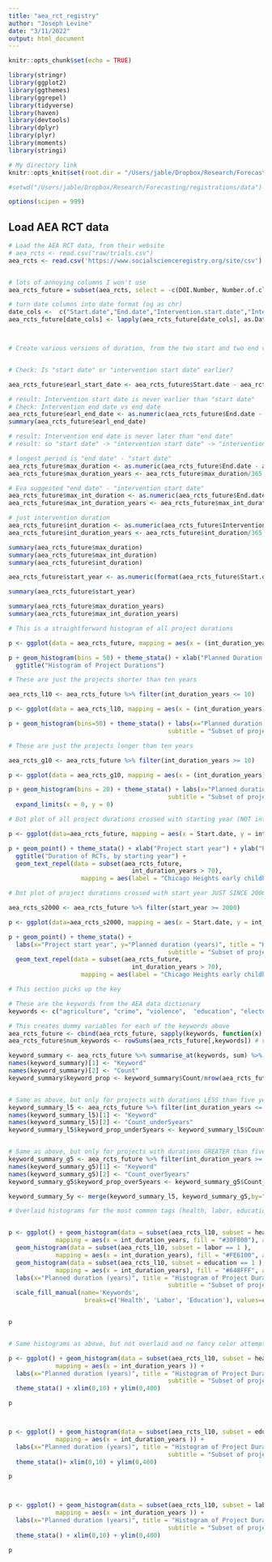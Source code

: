 ---
title: "aea_rct_registry"
author: "Joseph Levine"
date: "3/11/2022"
output: html_document
---

```{r setup, include=FALSE}
knitr::opts_chunk$set(echo = TRUE)

library(stringr)
library(ggplot2)
library(ggthemes)
library(ggrepel)
library(tidyverse)
library(haven)
library(devtools)
library(dplyr)
library(plyr)
library(moments)
library(stringi)

# My directory link
knitr::opts_knit$set(root.dir = "/Users/jable/Dropbox/Research/Forecasting/registrations/data")

#setwd("/Users/jable/Dropbox/Research/Forecasting/registrations/data")

options(scipen = 999)

```

## Load AEA RCT data


```{r }
# Load the AEA RCT data, from their website 
# aea_rcts <- read.csv("raw/trials.csv") 
aea_rcts <- read.csv('https://www.socialscienceregistry.org/site/csv')


# lots of annoying columns I won't use
aea_rcts_future = subset(aea_rcts, select = -c(DOI.Number, Number.of.clusters, Attrition.correlated, Total.number.of.observations, Treatment.arms, Public.data, Public.data.url, Intervention.completion.date, Data.collection.completion, Data.collection.completion.date, Program.files, Program.files.url, Post.trial.documents.csv, Relevant.papers.for.csv, External.Links, Secondary.IDs) )

# turn date columns into date format (og as chr)
date_cols <-  c("Start.date","End.date","Intervention.start.date","Intervention.end.date")
aea_rcts_future[date_cols] <- lapply(aea_rcts_future[date_cols], as.Date, origin="1899-12-30")



# Create various versions of duration, from the two start and two end variables


# Check: Is "start date" or "intervention start date" earlier? 

aea_rcts_future$earl_start_date <- aea_rcts_future$Start.date - aea_rcts_future$Intervention.start.date

# result: Intervention start date is never earlier than "start date"
# Check: Intervention end date vs end date
aea_rcts_future$earl_end_date <- as.numeric(aea_rcts_future$End.date - aea_rcts_future$Intervention.end.date)
summary(aea_rcts_future$earl_end_date)

# result: Intervention end date is never later than "end date"
# result: so "start date" -> "intervention start date" -> "intervention end date" -> end date

# longest period is "end date" - "start date"
aea_rcts_future$max_duration <- as.numeric(aea_rcts_future$End.date - aea_rcts_future$Start.date, units="days")
aea_rcts_future$max_duration_years <- aea_rcts_future$max_duration/365.25

# Eva suggested "end date" - "intervention start date"
aea_rcts_future$max_int_duration <- as.numeric(aea_rcts_future$End.date - aea_rcts_future$Intervention.start.date, units="days")
aea_rcts_future$max_int_duration_years <- aea_rcts_future$max_int_duration/365.25

# just intervention duration
aea_rcts_future$int_duration <- as.numeric(aea_rcts_future$Intervention.end.date - aea_rcts_future$Intervention.start.date, units="days")
aea_rcts_future$int_duration_years <- aea_rcts_future$int_duration/365.25

summary(aea_rcts_future$max_duration)
summary(aea_rcts_future$max_int_duration)
summary(aea_rcts_future$int_duration)

aea_rcts_future$start_year <- as.numeric(format(aea_rcts_future$Start.date, format ="%Y")) #get year, just for fun

summary(aea_rcts_future$start_year)

summary(aea_rcts_future$max_duration_years)
summary(aea_rcts_future$max_int_duration_years)


```



```{r }

# This is a straightforward histogram of all project durations

p <- ggplot(data = aea_rcts_future, mapping = aes(x = (int_duration_years)))

p + geom_histogram(bins = 50) + theme_stata() + xlab("Planned Duration (Years)") + 
  ggtitle("Histogram of Project Durations")

```




```{r }

# These are just the projects shorter than ten years

aea_rcts_l10 <- aea_rcts_future %>% filter(int_duration_years <= 10) 

p <- ggplot(data = aea_rcts_l10, mapping = aes(x = (int_duration_years)))

p + geom_histogram(bins=50) + theme_stata() + labs(x="Planned duration (years)", title = "Histogram of Project Durations",
                                            subtitle = "Subset of projects shorter than 10 years")


```


```{r }
# These are just the projects longer than ten years

aea_rcts_g10 <- aea_rcts_future %>% filter(int_duration_years >= 10) 

p <- ggplot(data = aea_rcts_g10, mapping = aes(x = (int_duration_years)))

p + geom_histogram(bins = 20) + theme_stata() + labs(x="Planned duration (years)", y="Count", title = "Histogram of Project Durations",
                                            subtitle = "Subset of projects shorter than 10 years") +
  expand_limits(x = 0, y = 0)


```



```{r }
# Dot plot of all project durations crossed with starting year (NOT intervention start year)

p <- ggplot(data=aea_rcts_future, mapping = aes(x = Start.date, y = int_duration_years))

p + geom_point() + theme_stata() + xlab("Project start year") + ylab("Planned duration (years)") +
  ggtitle("Duration of RCTs, by starting year") + 
  geom_text_repel(data = subset(aea_rcts_future,
                                  int_duration_years > 70),
                    mapping = aes(label = "Chicago Heights early childhood study", label.size = 2))

```


```{r }

# Dot plot of project durations crossed with start year JUST SINCE 2000

aea_rcts_s2000 <- aea_rcts_future %>% filter(start_year >= 2000) 

p <- ggplot(data=aea_rcts_s2000, mapping = aes(x = Start.date, y = int_duration_years))

p + geom_point() + theme_stata() + 
  labs(x="Project start year", y="Planned duration (years)", title = "Histogram of Project Durations",
                                            subtitle = "Subset of projects beginning after 2020") +
  geom_text_repel(data = subset(aea_rcts_future,
                                  int_duration_years > 70),
                    mapping = aes(label = "Chicago Heights early childhood study", label.size = 2))

```






```{r }
# This section picks up the key

# These are the keywords from the AEA data dictionary
keywords <- c("agriculture", "crime", "violence",  "education", "electoral", "environment", "energy", "finance", "microfinance", "firms", "productivity", "gender", "governance", "health", "labor", "post-conflict", "welfare")

# This creates dummy variables for each of the keywords above
aea_rcts_future <- cbind(aea_rcts_future, sapply(keywords, function(x) as.integer(grepl(x, aea_rcts_future$Keywords))))
aea_rcts_future$num_keywords <- rowSums(aea_rcts_future[,keywords]) # variable which counts how many of the above keywords each project uses

keyword_summary <- aea_rcts_future %>% summarise_at(keywords, sum) %>% pivot_longer(keywords)
names(keyword_summary)[1] <- "Keyword"
names(keyword_summary)[2] <- "Count"
keyword_summary$keyword_prop <- keyword_summary$Count/nrow(aea_rcts_future) # THis dataframe is a keyword count/proportion for all projects in the data


# Same as above, but only for projects with durations LESS than five years
keyword_summary_l5 <- aea_rcts_future %>% filter(int_duration_years <= 5)  %>% summarise_at(keywords, sum) %>% pivot_longer(keywords)
names(keyword_summary_l5)[1] <- "Keyword"
names(keyword_summary_l5)[2] <- "Count_under5years"
keyword_summary_l5$keyword_prop_under5years <- keyword_summary_l5$Count_under5years/nrow(aea_rcts_future %>% filter(int_duration_years <= 5))


# Same as above, but only for projects with durations GREATER than five years
keyword_summary_g5 <- aea_rcts_future %>% filter(int_duration_years >= 5)  %>% summarise_at(keywords, sum) %>% pivot_longer(keywords)
names(keyword_summary_g5)[1] <- "Keyword"
names(keyword_summary_g5)[2] <- "Count_over5years"
keyword_summary_g5$keyword_prop_over5years <- keyword_summary_g5$Count_over5years/nrow(aea_rcts_future %>% filter(int_duration_years >= 5))

keyword_summary_5y <- merge(keyword_summary_l5, keyword_summary_g5,by="Keyword") # One dataframe which compares the less than and greater than five year projects

```




```{r }

# Overlaid histograms for the most common tags (health, labor, education), colors are really crappy, kinda hard to interperet


p <- ggplot() + geom_histogram(data = subset(aea_rcts_l10, subset = health == 1 ),
             mapping = aes(x = int_duration_years, fill = "#30F800"), alpha = .6) + 
  geom_histogram(data = subset(aea_rcts_l10, subset = labor == 1 ),
             mapping = aes(x = int_duration_years), fill = "#FE6100", alpha = .6) + 
  geom_histogram(data = subset(aea_rcts_l10, subset = education == 1 ),
             mapping = aes(x = int_duration_years), fill = "#648FFF", alpha = .6) + 
  labs(x="Planned duration (years)", title = "Histogram of Project Durations",
                                            subtitle = "Subset of projects shorter than 10 years") +
  scale_fill_manual(name='Keywords',
                     breaks=c('Health', 'Labor', 'Education'), values=c('Health'='#30F800', 'Labor'='#FE6100', 'Education'='#648FFF'))  + theme_stata()


p



```


```{r }

# Same histograms as above, but not overlaid and no fancy color attempts

p <- ggplot() + geom_histogram(data = subset(aea_rcts_l10, subset = health == 1 ),
             mapping = aes(x = int_duration_years )) + 
  labs(x="Planned duration (years)", title = "Histogram of Project Durations (Health)",
                                            subtitle = "Subset of projects shorter than 10 years") +
  theme_stata() + xlim(0,10) + ylim(0,400)

p



p <- ggplot() + geom_histogram(data = subset(aea_rcts_l10, subset = education == 1 ),
             mapping = aes(x = int_duration_years )) + 
  labs(x="Planned duration (years)", title = "Histogram of Project Durations (Education)",
                                            subtitle = "Subset of projects shorter than 10 years") +
  theme_stata()+ xlim(0,10) + ylim(0,400)

p



p <- ggplot() + geom_histogram(data = subset(aea_rcts_l10, subset = labor == 1 ),
             mapping = aes(x = int_duration_years )) + 
  labs(x="Planned duration (years)", title = "Histogram of Project Durations (Labor)",
                                            subtitle = "Subset of projects shorter than 10 years") +
  theme_stata() + xlim(0,10) + ylim(0,400)

p




```




```{r }
```






```{r }

```

